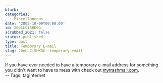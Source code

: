 ```yaml
---
blurb: ''
categories:
  - Miscellaneous
date: '2005-10-09T00:00:00'
id: 20eLLCi5HK9G
scrubbed_2021: false
status: published
type: post
title: Temporary E-mail
slug: 20eLLCi5HK9G--temporary-email
---
```


If you have ever needed to have a temporary e-mail address for
something you didn't want to have to mess with check out
[mytrashmail.com](http://mytrashmail.com).  
-- Tags: tagInternet
